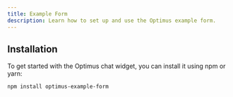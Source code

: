 ```yaml
---
title: Example Form
description: Learn how to set up and use the Optimus example form.
---
```


<ComponentBlock
  name="Example Form"
  description="A chat widget for the Optimus space."
  type="block"
  path="optimus/blocks/example-form/example-form.tsx"
/>

## Installation

To get started with the Optimus chat widget, you can install it using npm or yarn:

```bash
npm install optimus-example-form
```

<AutoTypeTable
  path="registry/optimus/blocks/example-form/type.ts"
  name="ExampleFormProps"
/>
##
